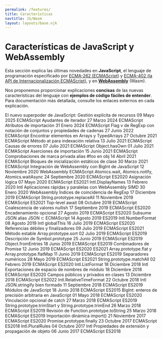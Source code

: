 ```yaml
---
permalink: /features/
title: Características
navtitle: JS/Wasm
layout: layouts/base.njk
---
```

<h1>Características de JavaScript y WebAssembly</h1>

<p>Esta sección explica las últimas novedades en <strong>JavaScript</strong>, el lenguaje de programación especificado por <a href="https://tc39.es/ecma262/">ECMA-262 (ECMAScript)</a>
y <a href="https://tc39.es/ecma402/">ECMA-402 (la API de Internacionalización ECMAScript)</a>, y en <a href="https://webassembly.github.io/spec/core/"><strong>WebAssembly</strong></a> (Wasm).</p>

<!--truncate-->
<p>Nos proponemos proporcionar explicaciones <strong>concisas</strong> de las nuevas características del lenguaje con <strong>ejemplos de código fáciles de entender</strong>.
Para documentación más detallada, consulte los enlaces externos en cada explicación.</p>

El nuevo superpoder de JavaScript: Gestión explícita de recursos 09 Mayo 2025 ECMAScript
Ayudantes de iterador 27 Marzo 2024 ECMAScript
Atributos de importación 31 Enero 2024 ECMAScript
Flag v de RegExp con notación de conjuntos y propiedades de cadenas 27 Junio 2022 ECMAScript
Encontrar elementos en Arrays y TypedArrays 27 Octubre 2021 ECMAScript
Método at para indexación relativa 13 Julio 2021 ECMAScript
Causas de errores 07 Julio 2021 ECMAScript
Object.hasOwn 01 Julio 2021 ECMAScript
Aserciones de importación 15 Junio 2021 ECMAScript
Comprobaciones de marca privada alias #foo en obj 14 Abril 2021 ECMAScript
Bloques de inicialización estáticos de clase 30 Marzo 2021 ECMAScript
Integración de WebAssembly con BigInt de JavaScript 12 Noviembre 2020 WebAssembly ECMAScript
Atomics.wait, Atomics.notify, Atomics.waitAsync 24 Septiembre 2020 ECMAScript ES2020
Asignación lógica 07 Mayo 2020 ECMAScript ES2021
Intl.DisplayNames 13 Febrero 2020 Intl
Aplicaciones rápidas y paralelas con WebAssembly SIMD 30 Enero 2020 WebAssembly
Índices de coincidencia de RegExp 17 Diciembre 2019 ECMAScript
String.prototype.replaceAll 11 Noviembre 2019 ECMAScript ES2021
Top-level await 08 Octubre 2019 ECMAScript
Coalescencia de valores nullish 17 Septiembre 2019 ECMAScript ES2020
Encadenamiento opcional 27 Agosto 2019 ECMAScript ES2020
Subsume JSON alias JSON ⊂ ECMAScript 14 Agosto 2019 ES2019
Intl.NumberFormat 08 Agosto 2019 Intl
globalThis 16 Julio 2019 ECMAScript ES2020
Referencias débiles y finalizadores 09 Julio 2019 ECMAScript ES2021
Método estable Array.prototype.sort 02 Julio 2019 ECMAScript ES2019
Descripción de Symbol.prototype 25 Junio 2019 ECMAScript ES2019
Object.fromEntries 18 Junio 2019 ECMAScript ES2019
Combinadores de Promise 12 Junio 2019 ECMAScript ES2020 ES2021
Array.prototype.flat y Array.prototype.flatMap 11 Junio 2019 ECMAScript ES2019
Separadores numéricos 28 Mayo 2019 ECMAScript ES2021
String.prototype.matchAll 02 Febrero 2019 ECMAScript ES2020
Intl.ListFormat 18 Diciembre 2018 Intl
Exportaciones de espacio de nombres de módulo 18 Diciembre 2018 ECMAScript ES2020
Campos públicos y privados en clases 13 Diciembre 2018 ECMAScript ES2022
Intl.RelativeTimeFormat 22 Octubre 2018 Intl
JSON.stringify bien formado 11 Septiembre 2018 ECMAScript ES2019
Módulos de JavaScript 18 Junio 2018 ECMAScript ES2015
BigInt: enteros de precisión arbitraria en JavaScript 01 Mayo 2018 ECMAScript ES2020
Vinculación opcional de catch 27 Marzo 2018 ECMAScript ES2019
String.prototype.trimStart y String.prototype.trimEnd 26 Marzo 2018 ECMAScript ES2019
Revisión de Function.prototype.toString 25 Marzo 2018 ECMAScript ES2019
Importación dinámica import() 21 Noviembre 2017 ECMAScript ES2020
Promise.prototype.finally 23 Octubre 2017 ECMAScript ES2018
Intl.PluralRules 04 Octubre 2017 Intl
Propiedades de extensión y propagación de objeto 06 Junio 2017 ECMAScript ES2018
